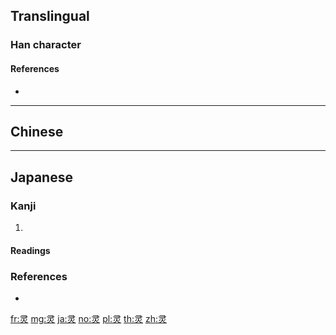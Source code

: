 {{character info/new}}
{{also|靈|㚑}}
==Translingual==
{{Han simplified forms|靈|霊|灵}}

===Han character===
{{Han char|rn=86|rad=火|as=03|sn=7|four=|canj=SMF|ids=⿱彐火}}

====References====
* {{Han ref|kx=0666.080|dkj=18868|dj=1075.130|hdz=32190.030|uh=7075|ud=28789}}

----

==Chinese==
{{zh-see|靈}}

----

==Japanese==

===Kanji===
{{ja-kanji|grade=|rs=火03}}

# {{alternative form of|霊|lang=ja}}

====Readings====
{{ja-readings
|on=[[りょう]] (ryō), [[れい]] (rei)
|kun=[[たま]] (tama)
}}

===References===
* {{R:Koseki Moji|212610}}

[[fr:灵]]
[[mg:灵]]
[[ja:灵]]
[[no:灵]]
[[pl:灵]]
[[th:灵]]
[[zh:灵]]